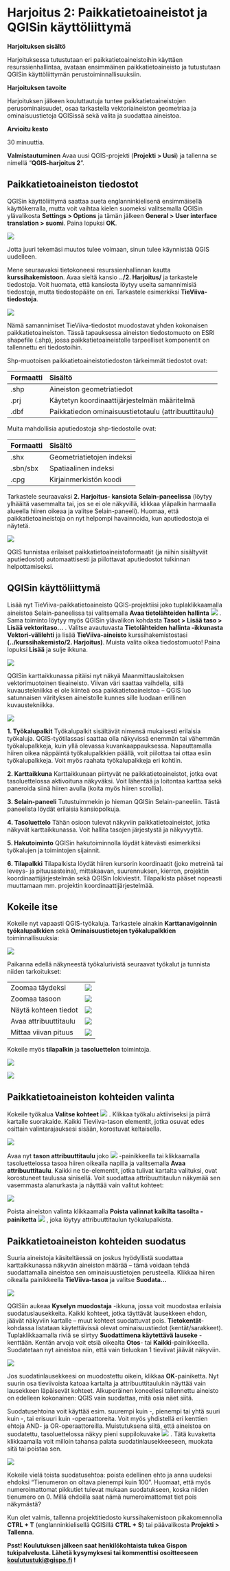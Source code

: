 # Harjoitus 2: Paikkatietoaineistot ja QGISin käyttöliittymä

**Harjoituksen sisältö**

Harjoituksessa tutustutaan eri paikkatietoaineistoihin käyttäen
resurssienhallintaa, avataan ensimmäinen paikkatietoaineisto ja
tutustutaan QGISin käyttöliittymän perustoiminnallisuuksiin.

**Harjoituksen tavoite**

Harjoituksen jälkeen kouluttautuja tuntee paikkatietoaineistojen
perusominaisuudet, osaa tarkastella vektoriaineiston geometriaa ja
ominaisuustietoja QGISissä sekä valita ja suodattaa aineistoa.

**Arvioitu kesto**

30 minuuttia.

**Valmistautuminen** Avaa uusi QGIS-projekti (**Projekti \> Uusi**) ja
tallenna se nimellä "**QGIS-harjoitus 2**".

## Paikkatietoaineiston tiedostot

QGISin käyttöliittymä saattaa aueta englanninkielisenä ensimmäisellä
käyttökerralla, mutta voit vaihtaa kielen suomeksi valitsemalla QGISin
ylävalikosta **Settings \> Options** ja tämän jälkeen **General \> User
interface translation \> suomi**. Paina lopuksi **OK**.

![](img/harjoitus_2/image1.png)

Jotta juuri tekemäsi muutos tulee voimaan, sinun tulee käynnistää QGIS
uudelleen.

Mene seuraavaksi tietokoneesi resurssienhallinnan kautta
**kurssihakemistoon**. Avaa sieltä kansio **../2. Harjoitus/** ja
tarkastele tiedostoja. Voit huomata, että kansiosta löytyy useita
samannimisiä tiedostoja, mutta tiedostopääte on eri. Tarkastele
esimerkiksi **TieViiva-tiedostoja**.

![](img/harjoitus_2/image2.png)

Nämä samannimiset TieViiva-tiedostot muodostavat yhden kokonaisen
paikkatietoaineiston. Tässä tapauksessa aineiston tiedostomuoto on ESRI
shapefile (.shp), jossa paikkatietoaineistolle tarpeelliset komponentit
on tallennettu eri tiedostoihin.

Shp-muotoisen paikkatietoaineistotiedoston tärkeimmät tiedostot ovat:

| Formaatti | Sisältö                                              |
|:----------|:-----------------------------------------------------|
| .shp      | Aineiston geometriatiedot                            |
| .prj      | Käytetyn koordinaattijärjestelmän määritelmä         |
| .dbf      | Paikkatiedon ominaisuustietotaulu (attribuuttitaulu) |

Muita mahdollisia aputiedostoja shp-tiedostolle ovat:

| Formaatti | Sisältö                   |
|:----------|:--------------------------|
| .shx      | Geometriatietojen indeksi |
| .sbn/sbx  | Spatiaalinen indeksi      |
| .cpg      | Kirjainmerkistön koodi    |

Tarkastele seuraavaksi **2. Harjoitus- kansiota** **Selain-paneelissa**
(löytyy ylhäältä vasemmalta tai, jos se ei ole näkyvillä, klikkaa
yläpalkin harmaalla alueella hiiren oikeaa ja valitse Selain-paneeli).
Huomaa, että paikkatietoaineistoja on nyt helpompi havainnoida, kun
aputiedostoja ei näytetä.

![](img/harjoitus_2/image3.png)

QGIS tunnistaa erilaiset paikkatietoaineistoformaatit (ja niihin
sisältyvät aputiedostot) automaattisesti ja piilottavat aputiedostot
tulkinnan helpottamiseksi.

## QGISin käyttöliittymä

Lisää nyt TieViiva-paikkatietoaineisto QGIS-projektiisi joko
tuplaklikkaamalla aineistoa Selain-paneelissa tai valitsemalla **Avaa
tietolähteiden hallinta** ![](img/harjoitus_2/image4.png) . Sama
toiminto löytyy myös QGISin ylävalikon kohdasta **Tasot \> Lisää taso \>
Lisää vektoritaso...** . Valitse avautuvasta **Tietolähteiden hallinta
-ikkunasta Vektori-välilehti** ja lisää **TieViiva-aineisto**
kurssihakemistostasi **(../kurssihakemisto/2. Harjoitus)**. Muista
valita oikea tiedostomuoto! Paina lopuksi **Lisää** ja sulje ikkuna.

![](img/harjoitus_2/image5.png)

QGISin karttaikkunassa pitäisi nyt näkyä Maanmittauslaitoksen
vektorimuotoinen tieaineisto. Viivan väri saattaa vaihdella, sillä
kuvaustekniikka ei ole kiinteä osa paikkatietoaineistoa -- QGIS luo
satunnaisen värityksen aineistolle kunnes sille luodaan erillinen
kuvaustekniikka.

![](img/harjoitus_2/image6.png)

**1. Työkalupalkit** Työkalupalkit sisältävät nimensä mukaisesti
erilaisia työkaluja. QGIS-työtilassasi saattaa olla näkyvissä enemmän
tai vähemmän työkalupalkkeja, kuin yllä olevassa kuvankaappauksessa.
Napauttamalla hiiren oikea näppäintä työkalupalkkien päällä, voit
piilottaa tai ottaa esiin työkalupalkkeja. Voit myös raahata
työkalupalkkeja eri kohtiin.

**2. Karttaikkuna** Karttaikkunaan piirtyvät ne paikkatietoaineistot,
jotka ovat tasoluettelossa aktivoituna näkyväksi. Voit lähentää ja
loitontaa karttaa sekä paneroida siinä hiiren avulla (koita myös hiiren
scrollia).

**3. Selain-paneeli** Tutustuimmekin jo hieman QGISin Selain-paneeliin.
Tästä paneelista löydät erilaisia kansiopolkuja.

**4. Tasoluettelo** Tähän osioon tulevat näkyviin paikkatietoaineistot,
jotka näkyvät karttaikkunassa. Voit hallita tasojen järjestystä ja
näkyvyyttä.

**5. Hakutoiminto** QGISin hakutoiminnolla löydät kätevästi esimerkiksi
työkalujen ja toimintojen sijainnit.

**6. Tilapalkki** Tilapalkista löydät hiiren kursorin koordinaatit (joko
metreinä tai leveys- ja pituusasteina), mittakaavan, suurennuksen,
kierron, projektin koordinaattijärjestelmän sekä QGISin lokiviestit.
Tilapalkista pääset nopeasti muuttamaan mm. projektin
koordinaattijärjestelmää.

## Kokeile itse

Kokeile nyt vapaasti QGIS-työkaluja. Tarkastele ainakin
**Karttanavigoinnin työkalupalkkien** sekä **Ominaisuustietojen
työkalupalkkien** toiminnallisuuksia:

![](img/harjoitus_2/image7.png)

Paikanna edellä näkyneestä työkalurivistä seuraavat työkalut ja tunnista
niiden tarkoitukset:

|                       |                                  |
|:----------------------|:--------------------------------:|
| Zoomaa täydeksi       | ![](img/harjoitus_2/image8.png)  |
| Zoomaa tasoon         | ![](img/harjoitus_2/image9.png)  |
| Näytä kohteen tiedot  | ![](img/harjoitus_2/image10.png) |
| Avaa attribuuttitaulu | ![](img/harjoitus_2/image11.png) |
| Mittaa viivan pituus  | ![](img/harjoitus_2/image12.png) |

Kokeile myös **tilapalkin** ja **tasoluettelon** toimintoja.

![](img/harjoitus_2/image13.png)

![](img/harjoitus_2/image14.png)

## Paikkatietoaineiston kohteiden valinta

Kokeile työkalua **Valitse kohteet** ![](img/harjoitus_2/image15.png) .
Klikkaa työkalu aktiiviseksi ja piirrä kartalle suorakaide. Kaikki
Tieviiva-tason elementit, jotka osuvat edes osittain valintarajauksesi
sisään, korostuvat keltaisella.

![](img/harjoitus_2/image16.png)

Avaa nyt **tason attribuuttitaulu** joko
![](img/harjoitus_2/image17.png) -painikkeella tai klikkaamalla
tasoluettelossa tasoa hiiren oikealla napilla ja valitsemalla **Avaa
attribuuttitaulu**. Kaikki ne tie-elementit, jotka tulivat kartalta
valituksi, ovat korostuneet taulussa sinisellä. Voit suodattaa
attribuuttitaulun näkymää sen vasemmasta alanurkasta ja näyttää vain
valitut kohteet:

![](img/harjoitus_2/image18.png)

Poista aineiston valinta klikkaamalla **Poista valinnat kaikilta
tasoilta -painiketta** ![](img/harjoitus_2/image19.png) , joka löytyy
attribuuttitaulun työkalupalkista.

## Paikkatietoaineiston kohteiden suodatus

Suuria aineistoja käsiteltäessä on joskus hyödyllistä suodattaa
karttaikkunassa näkyvän aineiston määrää -- tämä voidaan tehdä
suodattamalla aineistoa sen ominaisuustietojen perusteella. Klikkaa
hiiren oikealla painikkeella **TieViiva-tasoa** ja valitse
**Suodata...**

![](img/harjoitus_2/image20.png)

QGISiin aukeaa **Kyselyn muodostaja** -ikkuna, jossa voit muodostaa
erilaisia suodatuslausekkeita. Kaikki kohteet, jotka täyttävät
lausekkeen ehdon, jäävät näkyviin kartalle -- muut kohteet suodattuvat
pois. **Tietokentät**-kohdassa listataan käytettävissä olevat
ominaisuustiedot (kentät/sarakkeet). Tuplaklikkaamalla riviä se siirtyy
**Suodattimena käytettävä lauseke** -kenttään. Kentän arvoja voit etsiä
oikealta **Otos**- tai **Kaikki**-painikkeella. Suodatetaan nyt
aineistoa niin, että vain tieluokan 1 tieviivat jäävät näkyviin.

![](img/harjoitus_2/image21.png)

Jos suodatinlausekkeesi on muodostettu oikein, klikkaa
**OK**-painiketta. Nyt suurin osa tieviivoista katoaa kartalta ja
attribuuttitaulukin näyttää vain lausekkeen läpäisevät kohteet.
Alkuperäinen koneellesi tallennettu aineisto on edelleen kokonainen:
QGIS vain suodattaa, mitä osia näet siitä.

Suodatusehtoina voit käyttää esim. suurempi kuin -, pienempi tai yhtä
suuri kuin -, tai erisuuri kuin -operaattoreita. Voit myös yhdistellä
eri kenttien ehtoja AND- ja OR-operaattoreilla. Muistutuksena siitä,
että aineistoa on suodatettu, tasoluettelossa näkyy pieni suppilokuvake
![](img/harjoitus_2/image22.png) . Tätä kuvaketta klikkaamalla voit
milloin tahansa palata suodatinlausekkeeseen, muokata sitä tai poistaa
sen.

![](img/harjoitus_2/image23.png)

Kokeile vielä toista suodatusehtoa: poista edellinen ehto ja anna
uudeksi ehdoksi "Tienumeron on oltava pienempi kuin 100". Huomaat, että
myös numeroimattomat pikkutiet tulevat mukaan suodatukseen, koska niiden
tienumero on 0. Millä ehdoilla saat nämä numeroimattomat tiet pois
näkymästä?

Kun olet valmis, tallenna projektitiedosto kurssihakemistoon
pikakomennolla **CTRL + T** (englanninkielisellä QGISillä **CTRL + S**)
tai päävalikosta **Projekti \> Tallenna**.

::: hint-box
**Psst! Koulutuksen jälkeen saat henkilökohtaista tukea Gispon
tukipalvelusta. Lähetä kysymyksesi tai kommenttisi osoitteeseen
[koulutustuki\@gispo.fi](mailto:koulutustuki@gispo.fi){.email} !**
:::
